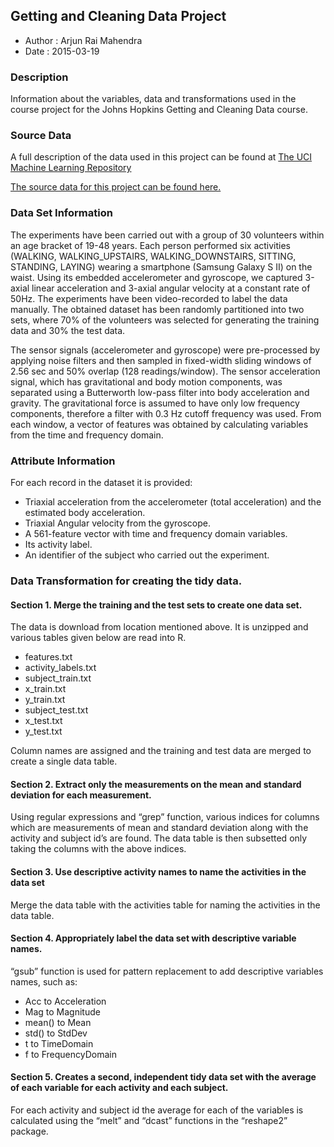 ## Getting and Cleaning Data Project

- Author : Arjun Rai Mahendra
- Date   : 2015-03-19

### Description

Information about the variables, data and transformations used in the course project for the Johns Hopkins Getting and Cleaning Data course.

### Source Data

A full description of the data used in this project can be found at [The UCI Machine Learning Repository](http://archive.ics.uci.edu/ml/datasets/Human+Activity+Recognition+Using+Smartphones)

[The source data for this project can be found here.](https://d396qusza40orc.cloudfront.net/getdata%2Fprojectfiles%2FUCI%20HAR%20Dataset.zip)

### Data Set Information
The experiments have been carried out with a group of 30 volunteers within an age bracket of 19-48 years. Each person performed six activities (WALKING, WALKING_UPSTAIRS, WALKING_DOWNSTAIRS, SITTING, STANDING, LAYING) wearing a smartphone (Samsung Galaxy S II) on the waist. Using its embedded accelerometer and gyroscope, we captured 3-axial linear acceleration and 3-axial angular velocity at a constant rate of 50Hz. The experiments have been video-recorded to label the data manually. The obtained dataset has been randomly partitioned into two sets, where 70% of the volunteers was selected for generating the training data and 30% the test data. 

The sensor signals (accelerometer and gyroscope) were pre-processed by applying noise filters and then sampled in fixed-width sliding windows of 2.56 sec and 50% overlap (128 readings/window). The sensor acceleration signal, which has gravitational and body motion components, was separated using a Butterworth low-pass filter into body acceleration and gravity. The gravitational force is assumed to have only low frequency components, therefore a filter with 0.3 Hz cutoff frequency was used. From each window, a vector of features was obtained by calculating variables from the time and frequency domain.

### Attribute Information

For each record in the dataset it is provided: 

- Triaxial acceleration from the accelerometer (total acceleration) and the estimated body acceleration. 
- Triaxial Angular velocity from the gyroscope. 
- A 561-feature vector with time and frequency domain variables. 
- Its activity label. 
- An identifier of the subject who carried out the experiment.

### Data Transformation for creating the tidy data.

#### Section 1. Merge the training and the test sets to create one data set.

The data is download from location mentioned above. It is unzipped and various tables given below are read into R.

- features.txt
- activity_labels.txt
- subject_train.txt
- x_train.txt
- y_train.txt
- subject_test.txt
- x_test.txt
- y_test.txt

Column names are assigned and the training and test data are merged to create a single data table.

#### Section 2. Extract only the measurements on the mean and standard deviation for each measurement. 

Using regular expressions and "grep" function, various indices for columns which are measurements of mean 
and standard deviation along with the activity and subject id's are found.
The data table is then subsetted only taking the columns with the above indices.

#### Section 3. Use descriptive activity names to name the activities in the data set

Merge the data table with the activities table for naming the activities in the data table.

#### Section 4. Appropriately label the data set with descriptive variable names.

"gsub" function is used for pattern replacement to add descriptive variables names, such as:

* Acc to Acceleration
* Mag to Magnitude
* mean() to Mean
* std() to StdDev
* t to TimeDomain
* f to FrequencyDomain

#### Section 5. Creates a second, independent tidy data set with the average of each variable for each activity and each subject. 

For each activity and subject id the average for each of the variables is calculated using the "melt" and "dcast" functions 
in the "reshape2" package.
